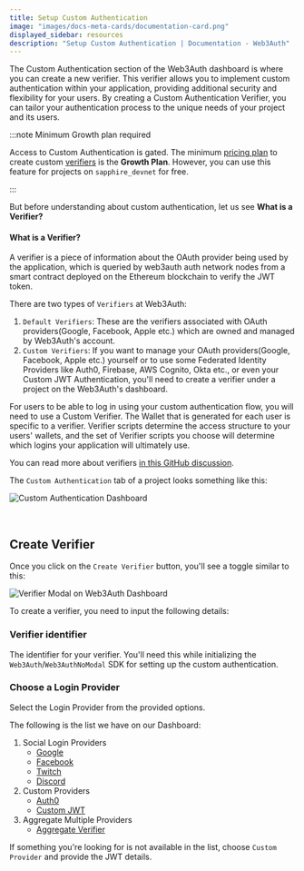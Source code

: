 ```yaml
---
title: Setup Custom Authentication
image: "images/docs-meta-cards/documentation-card.png"
displayed_sidebar: resources
description: "Setup Custom Authentication | Documentation - Web3Auth"
---
```


The Custom Authentication section of the Web3Auth dashboard is where you can create a new verifier.
This verifier allows you to implement custom authentication within your application, providing
additional security and flexibility for your users. By creating a Custom Authentication Verifier,
you can tailor your authentication process to the unique needs of your project and its users.

:::note Minimum Growth plan required

Access to Custom Authentication is gated. The minimum
[pricing plan](https://web3auth.io/pricing.html) to create custom
[verifiers](/auth-provider-setup/verifiers) is the **Growth Plan**. However, you can use this
feature for projects on `sapphire_devnet` for free.

:::

But before understanding about custom authentication, let us see **What is a Verifier?**

#### What is a Verifier?

A verifier is a piece of information about the OAuth provider being used by the application, which
is queried by web3auth auth network nodes from a smart contract deployed on the Ethereum blockchain
to verify the JWT token.

There are two types of `Verifiers` at Web3Auth:

1. `Default Verifiers`: These are the verifiers associated with OAuth providers(Google, Facebook,
   Apple etc.) which are owned and managed by Web3Auth's account.
2. `Custom Verifiers`: If you want to manage your OAuth providers(Google, Facebook, Apple etc.)
   yourself or to use some Federated Identity Providers like Auth0, Firebase, AWS Cognito, Okta
   etc., or even your Custom JWT Authentication, you'll need to create a verifier under a project on
   the Web3Auth's dashboard.

For users to be able to log in using your custom authentication flow, you will need to use a Custom
Verifier. The Wallet that is generated for each user is specific to a verifier. Verifier scripts
determine the access structure to your users' wallets, and the set of Verifier scripts you choose
will determine which logins your application will ultimately use.

You can read more about verifiers
[in this GitHub discussion](https://github.com/orgs/Web3Auth/discussions/427#discussioncomment-3442052).

The `Custom Authentication` tab of a project looks something like this:

![Custom Authentication Dashboard](/images/dashboard/custom-authentication.png)

<br />

## Create Verifier

Once you click on the `Create Verifier` button, you'll see a toggle similar to this:

![Verifier Modal on Web3Auth Dashboard](/images/dashboard/create-verifier.png)

To create a verifier, you need to input the following details:

### Verifier identifier

The identifier for your verifier. You'll need this while initializing the
`Web3Auth`/`Web3AuthNoModal` SDK for setting up the custom authentication.

### Choose a Login Provider

Select the Login Provider from the provided options.

The following is the list we have on our Dashboard:

1. Social Login Providers
   - [Google](/auth-provider-setup/social-providers/google)
   - [Facebook](/auth-provider-setup/social-providers/facebook)
   - [Twitch](/auth-provider-setup/social-providers/twitch)
   - [Discord](/auth-provider-setup/social-providers/discord)
2. Custom Providers
   - [Auth0](/auth-provider-setup/authentication-service-providers/auth0-service-provider)
   - [Custom JWT](/auth-provider-setup/byo-jwt-provider)
3. Aggregate Multiple Providers
   - [Aggregate Verifier](/auth-provider-setup/aggregate-verifier)

If something you're looking for is not available in the list, choose `Custom Provider` and provide
the JWT details.
